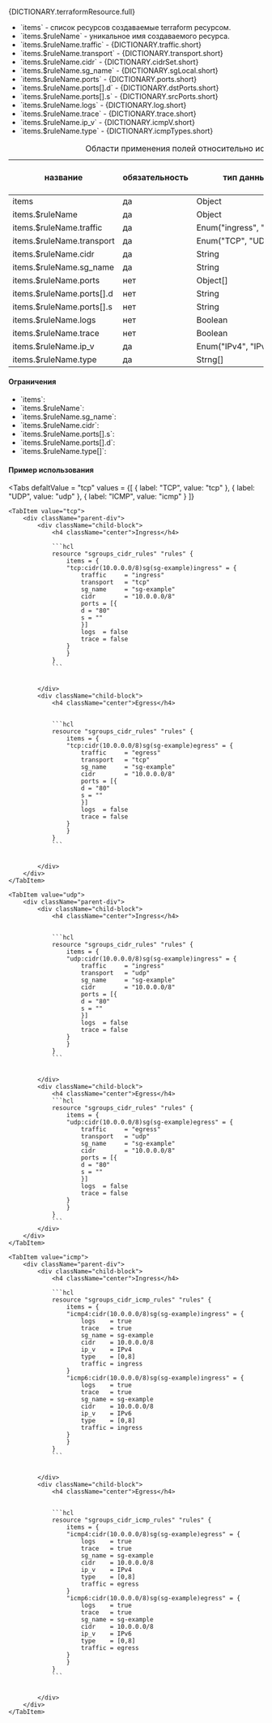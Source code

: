 
<div className="paragraph">
  <p>{DICTIONARY.terraformResource.full}</p>
</div>
<ul>
  <li>`items` - список ресурсов создаваемые terraform ресурсом. </li>
  <li>`items.$ruleName` - уникальное имя создаваемого ресурса.</li>
  <li>`items.$ruleName.traffic` - {DICTIONARY.traffic.short}</li>
  <li>`items.$ruleName.transport` - {DICTIONARY.transport.short}</li>
  <li>`items.$ruleName.cidr` - {DICTIONARY.cidrSet.short}</li>
  <li>`items.$ruleName.sg_name` - {DICTIONARY.sgLocal.short}</li>
  <li>`items.$ruleName.ports` - {DICTIONARY.ports.short}</li>
  <li>`items.$ruleName.ports[].d` - {DICTIONARY.dstPorts.short}</li>
  <li>`items.$ruleName.ports[].s` - {DICTIONARY.srcPorts.short}</li>
  <li>`items.$ruleName.logs` - {DICTIONARY.log.short}</li>
  <li>`items.$ruleName.trace` - {DICTIONARY.trace.short}</li>
  <li>`items.$ruleName.ip_v` - {DICTIONARY.icmpV.short}</li>
  <li>`items.$ruleName.type` - {DICTIONARY.icmpTypes.short}</li>
</ul>

<div className="scrollable-x">
  <table>
    <caption>Области применения полей относительно используемого протокола</caption>
    <thead>
      <tr>
        <th rowSpan="2">название</th>
        <th rowSpan="2">обязательность</th>
        <th rowSpan="2">тип данных</th>
        <th rowSpan="2">значение по умолчанию</th>
        <th colSpan="3">transport*</th>
      </tr>
      <tr>
        <th>TCP</th>
        <th>UDP</th>
        <th>ICMP</th>
      </tr>
    </thead>
    <tbody>
      <tr>
        <td>items</td>
        <td>да</td>
        <td>Object</td>
        <td></td>
        <td className="green center">✔</td>
        <td className="green center">✔</td>
        <td className="green center">✔</td>
      </tr>
      <tr>
        <td>items.$ruleName</td>
        <td>да</td>
        <td>Object</td>
        <td></td>
        <td className="green center">✔</td>
        <td className="green center">✔</td>
        <td className="green center">✔</td>
      </tr>
      <tr>
        <td>items.$ruleName.traffic</td>
        <td>да</td>
        <td>
          <nobr>Enum("ingress", "egress")</nobr>
        </td>
        <td></td>
        <td className="green center">✔</td>
        <td className="green center">✔</td>
        <td className="green center">✔</td>
      </tr>
      <tr>
        <td>items.$ruleName.transport</td>
        <td>да</td>
        <td>Enum("TCP", "UDP")</td>
        <td></td>
        <td className="green center">✔</td>
        <td className="green center">✔</td>
        <td className="green center"></td>
      </tr>
      <tr>
        <td>items.$ruleName.cidr</td>
        <td>да</td>
        <td>String</td>
        <td></td>
        <td className="green center">✔</td>
        <td className="green center">✔</td>
        <td className="green center">✔</td>
      </tr>
      <tr>
        <td>items.$ruleName.sg_name</td>
        <td>да</td>
        <td>String</td>
        <td></td>
        <td className="green center">✔</td>
        <td className="green center">✔</td>
        <td className="green center">✔</td>
      </tr>
      <tr>
        <td>items.$ruleName.ports</td>
        <td>нет</td>
        <td>Object[]</td>
        <td>null</td>
        <td className="green center">✔</td>
        <td className="green center">✔</td>
        <td className="green center"></td>
      </tr>
      <tr>
        <td>items.$ruleName.ports[].d</td>
        <td>нет</td>
        <td>String</td>
        <td>""</td>
        <td className="green center">✔</td>
        <td className="green center">✔</td>
        <td className="green center"></td>
      </tr>
      <tr>
        <td>items.$ruleName.ports[].s</td>
        <td>нет</td>
        <td>String</td>
        <td>""</td>
        <td className="green center">✔</td>
        <td className="green center">✔</td>
        <td className="green center"></td>
      </tr>
      <tr>
        <td>items.$ruleName.logs</td>
        <td>нет</td>
        <td>Boolean</td>
        <td>false</td>
        <td className="green center">✔</td>
        <td className="green center">✔</td>
        <td className="green center">✔</td>
      </tr>
      <tr>
        <td>items.$ruleName.trace</td>
        <td>нет</td>
        <td>Boolean</td>
        <td>false</td>
        <td className="green center">✔</td>
        <td className="green center">✔</td>
        <td className="green center">✔</td>
      </tr>
      <tr>
        <td>items.$ruleName.ip_v</td>
        <td>да</td>
        <td>Enum("IPv4", "IPv6")</td>
        <td></td>
        <td className="green center"></td>
        <td className="green center"></td>
        <td className="green center">✔</td>
      </tr>
      <tr>
        <td>items.$ruleName.type</td>
        <td>да</td>
        <td>Strng[]</td>
        <td>null</td>
        <td className="green center"></td>
        <td className="green center"></td>
        <td className="green center">✔</td>
      </tr>
    </tbody>
  </table>
</div>

<h4 className="custom-heading">Ограничения</h4>

<ul>
    <li>
        `items`:
        <Restrictions data={RESTRICTIONS.items} />
    </li>
    <li>
        `items.$ruleName`:
        <Restrictions data={RESTRICTIONS.itemsRuleName_s2c_ie} />
    </li>
    <li>
        `items.$ruleName.sg_name`:
        <Restrictions data={RESTRICTIONS.items} />
    </li>
    <li>
        `items.$ruleName.cidr`:
        <Restrictions data={RESTRICTIONS.cidr} />
    </li>
    <li>
        `items.$ruleName.ports[].s`:
        <Restrictions data={RESTRICTIONS.srcPorts} />
    </li>
    <li>
        `items.$ruleName.ports[].d`:
        <Restrictions data={RESTRICTIONS.dstPorts} />
    </li>
    <li>
        `items.$ruleName.type[]`:
        <Restrictions data={RESTRICTIONS.icmpType} />
    </li>

</ul>

<h4 className="custom-heading">Пример использования</h4>

<Tabs
    defaltValue = "tcp"
    values = {[
        { label: "TCP", value: "tcp" },
        { label: "UDP", value: "udp" },
        { label: "ICMP", value: "icmp" }
    ]}
>
    <TabItem value="tcp">
        <div className="parent-div">
            <div className="child-block">
                <h4 className="center">Ingress</h4>

                ```hcl
                resource "sgroups_cidr_rules" "rules" {
                    items = {
                    "tcp:cidr(10.0.0.0/8)sg(sg-example)ingress" = {
                        traffic     = "ingress"
                        transport   = "tcp"
                        sg_name     = "sg-example"
                        cidr        = "10.0.0.0/8"
                        ports = [{
                        d = "80"
                        s = ""
                        }]
                        logs  = false
                        trace = false
                    }
                    }
                }
                ```


            </div>
            <div className="child-block">
                <h4 className="center">Egress</h4>


                ```hcl
                resource "sgroups_cidr_rules" "rules" {
                    items = {
                    "tcp:cidr(10.0.0.0/8)sg(sg-example)egress" = {
                        traffic     = "egress"
                        transport   = "tcp"
                        sg_name     = "sg-example"
                        cidr        = "10.0.0.0/8"
                        ports = [{
                        d = "80"
                        s = ""
                        }]
                        logs  = false
                        trace = false
                    }
                    }
                }
                ```


            </div>
        </div>
    </TabItem>

    <TabItem value="udp">
        <div className="parent-div">
            <div className="child-block">
                <h4 className="center">Ingress</h4>


                ```hcl
                resource "sgroups_cidr_rules" "rules" {
                    items = {
                    "udp:cidr(10.0.0.0/8)sg(sg-example)ingress" = {
                        traffic     = "ingress"
                        transport   = "udp"
                        sg_name     = "sg-example"
                        cidr        = "10.0.0.0/8"
                        ports = [{
                        d = "80"
                        s = ""
                        }]
                        logs  = false
                        trace = false
                    }
                    }
                }
                ```


            </div>
            <div className="child-block">
                <h4 className="center">Egress</h4>
                ```hcl
                resource "sgroups_cidr_rules" "rules" {
                    items = {
                    "udp:cidr(10.0.0.0/8)sg(sg-example)egress" = {
                        traffic     = "egress"
                        transport   = "udp"
                        sg_name     = "sg-example"
                        cidr        = "10.0.0.0/8"
                        ports = [{
                        d = "80"
                        s = ""
                        }]
                        logs  = false
                        trace = false
                    }
                    }
                }
                ```
            </div>
        </div>
    </TabItem>

    <TabItem value="icmp">
        <div className="parent-div">
            <div className="child-block">
                <h4 className="center">Ingress</h4>

                ```hcl
                resource "sgroups_cidr_icmp_rules" "rules" {
                    items = {
                    "icmp4:cidr(10.0.0.0/8)sg(sg-example)ingress" = {
                        logs    = true
                        trace   = true
                        sg_name = sg-example
                        cidr    = 10.0.0.0/8
                        ip_v    = IPv4
                        type    = [0,8]
                        traffic = ingress
                    }
                    "icmp6:cidr(10.0.0.0/8)sg(sg-example)ingress" = {
                        logs    = true
                        trace   = true
                        sg_name = sg-example
                        cidr    = 10.0.0.0/8
                        ip_v    = IPv6
                        type    = [0,8]
                        traffic = ingress
                    }
                    }
                }
                ```


            </div>
            <div className="child-block">
                <h4 className="center">Egress</h4>


                ```hcl
                resource "sgroups_cidr_icmp_rules" "rules" {
                    items = {
                    "icmp4:cidr(10.0.0.0/8)sg(sg-example)egress" = {
                        logs    = true
                        trace   = true
                        sg_name = sg-example
                        cidr    = 10.0.0.0/8
                        ip_v    = IPv4
                        type    = [0,8]
                        traffic = egress
                    }
                    "icmp6:cidr(10.0.0.0/8)sg(sg-example)egress" = {
                        logs    = true
                        trace   = true
                        sg_name = sg-example
                        cidr    = 10.0.0.0/8
                        ip_v    = IPv6
                        type    = [0,8]
                        traffic = egress
                    }
                    }
                }
                ```


            </div>
        </div>
    </TabItem>

</Tabs>
